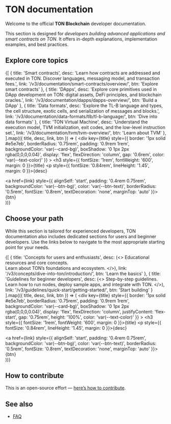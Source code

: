 
# TON documentation

Welcome to the official **TON Blockchain** developer documentation.

This section is designed for _developers building advanced applications and smart contracts on TON_. It offers in-depth explanations, implementation examples, and best practices.


## Explore core topics

<div style={{
  display: 'grid',
  gridTemplateColumns: 'repeat(auto-fit, minmax(250px, 1fr))',
  gap: '1.25rem',
  marginTop: '1.5rem'
}}>

  {[
    {
      title: 'Smart contracts',
      desc: 'Learn how contracts are addressed and executed in TON. Discover languages, messaging model, and transaction fees.',
      link: '/v3/documentation/smart-contracts/overview/',
      btn: 'Explore smart contracts'
    },
    {
      title: 'DApps',
      desc: 'Explore core primitives used in DApp development on TON: digital assets, DeFi principles, and blockchain oracles.',
      link: '/v3/documentation/dapps/dapps-overview/',
      btn: 'Build a DApp'
    },
    {
      title: 'Data formats',
      desc: 'Explore the TL-B language and types, the cell structure, exotic cells, and serialization of messages and blocks.',
      link: '/v3/documentation/data-formats/tlb/tl-b-language/',
      btn: 'Dive into data formats'
    },
    {
      title: 'TON Virtual Machine',
      desc: 'Understand the execution model, TVM initialization, exit codes, and the low-level instruction set.',
      link: '/v3/documentation/tvm/tvm-overview/',
      btn: 'Learn about TVM'
    },
  ].map(({ title, desc, link, btn }) => (
    <div
      key={title}
      style={{
        border: '1px solid #e5e7eb',
        borderRadius: '0.75rem',
        padding: '0.9rem 1rem',
        backgroundColor: 'var(--card-bg)',
        boxShadow: '0 1px 2px rgba(0,0,0,0.04)',
        display: 'flex',
        flexDirection: 'column',
        gap: '0.6rem',
        color: 'var(--text-color)'
      }}
    >
      <h3 style={{ fontSize: '1rem', fontWeight: '600', margin: 0 }}>{title}</h3>
      <p style={{ fontSize: '0.84rem', lineHeight: '1.45', margin: 0 }}>{desc}</p>
      <a href={link} style={{
        alignSelf: 'start',
        padding: '0.4rem 0.75rem',
        backgroundColor: 'var(--btn-bg)',
        color: 'var(--btn-text)',
        borderRadius: '0.5rem',
        fontSize: '0.8rem',
        textDecoration: 'none',
        marginTop: 'auto'
      }}>{btn}</a>
    </div>
  ))}
</div>


## Choose your path

While this section is tailored for experienced developers, TON documentation also includes dedicated sections for users and beginner developers.
Use the links below to navigate to the most appropriate starting point for your needs.

<div style={{
  display: 'grid',
  gridTemplateColumns: 'repeat(auto-fit, minmax(250px, 1fr))',
  gap: '1.25rem',
  marginTop: '1.5rem'
}}>

  {[
    {
      title: 'Concepts for users and enthusiasts',
      desc: (<>
        Educational resources and core concepts.<br />
        Learn about TON’s foundations and ecosystem.
      </>),
      link: '/v3/concepts/dive-into-ton/introduction/',
      btn: 'Learn the basics'
    },
    {
      title: 'Guidelines for beginner developers',
      desc: (<>
        Step-by-step guidelines.<br />
        Learn how to run nodes, deploy sample apps, and integrate with TON.
      </>),
      link: '/v3/guidelines/quick-start/getting-started/',
      btn: 'Start building'
    }
  ].map(({ title, desc, link, btn }) => (
    <div
      key={title}
      style={{
        border: '1px solid #e5e7eb',
        borderRadius: '0.75rem',
        padding: '0.9rem 1rem',
        backgroundColor: 'var(--card-bg)',
        boxShadow: '0 1px 2px rgba(0,0,0,0.04)',
        display: 'flex',
        flexDirection: 'column',
        justifyContent: 'flex-start',
        gap: '0.75rem',
        height: '100%',
        color: 'var(--text-color)'
      }}
    >
      <h3 style={{ fontSize: '1rem', fontWeight: '600', margin: 0 }}>{title}</h3>
      <p style={{ fontSize: '0.84rem', lineHeight: '1.45', margin: 0 }}>{desc}</p>
      <a href={link} style={{
        alignSelf: 'start',
        padding: '0.4rem 0.75rem',
        backgroundColor: 'var(--btn-bg)',
        color: 'var(--btn-text)',
        borderRadius: '0.5rem',
        fontSize: '0.8rem',
        textDecoration: 'none',
        marginTop: 'auto'
      }}>{btn}</a>
    </div>
  ))}
</div>

## How to contribute

This is an open-source effort — [here’s how to contribute](/v3/contribute/).

## See also

- [FAQ](/v3/documentation/faq/)

<Feedback />

